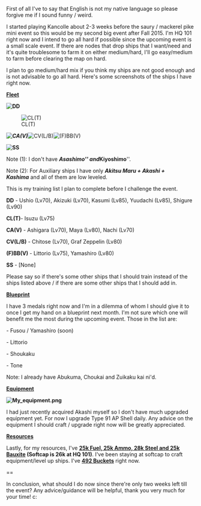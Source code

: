 First of all I've to say that English is not my native language so please forgive me if I sound funny / weird.

I started playing Kancolle about 2-3 weeks before the saury / mackerel pike mini event so this would be my second big event after Fall 2015. I'm HQ 101 right now and I intend to go all hard if possible since the upcoming event is a small scale event. If there are nodes that drop ships that I want/need and it's quite troublesome to farm it on either medium/hard, I'll go easy/medium to farm before clearing the map on hard.

<span style="font-weight:normal;">I plan to go medium/hard mix </span><span style="font-weight:normal;">if you think my ships are not good enough and is not advisable to go all hard. Here's some screenshots of the ships I have right now.</span>

<span style="display:none;"> </span>

<u>'''Fleet'''</u>

'''[[File:Fleet_-_Destroyers.png|frame|left|DD]]'''



[[File:Light_/_Torpedo_Cruisers.png|frame|left|CL(T)]]







<p style="font-weight:normal;">
</p>

<p style="font-weight:normal;">
</p>

<p style="font-weight:normal;">
</p>

<p style="font-weight:normal;">
</p>

<p style="font-weight:normal;">
</p>

<p style="font-weight:normal;">
'''''[[File:Heavy_/_Aviation_Cruisers.png|frame|left|CA(V)]]'''''[[File:CV(L)(B).png|frame|left|CV(L/B)]][[File:(Fast_/_Aviation)_Battleships.png|frame|left|(F)BB(V)]]</p>

<p style="font-weight:normal;">'''[[File:Fleet_-_Submarine.png|frame|left|SS]]'''</p>

<p style="font-weight:normal;">
</p>

<p style="font-weight:normal;">
</p>

<p style="font-weight:normal;"><span style="font-weight:normal;">Note (1): I don't have '''''Asashimo''''' and '''''Kiyoshimo'''''.</span></p>

<p style="font-weight:normal;">Note (2): For Auxiliary ships I have only '''''Akitsu Maru + Akashi + Kashima''''' and all of them are low leveled.</p>

<p style="font-weight:normal;">
</p>

<p style="font-weight:normal;"><span style="font-weight:normal;">This is my training list I plan to complete before I challenge the event.</span></p>

<p style="font-weight:normal;"><span style="font-weight:normal;">'''DD''' - Ushio (Lv70), Akizuki (Lv70), Kasumi (Lv85), Yuudachi (Lv85), Shigure (Lv90)</span></p>

'''CL(T) '''- Isuzu (Lv75)

'''CA(V)''' - Ashigara (Lv70), Maya (Lv80), Nachi (Lv70)

'''CV(L/B)''' - Chitose (Lv70), Graf Zeppelin (Lv80)

'''(F)BB(V)''' - Littorio (Lv75), Yamashiro (Lv80)

'''SS''' - [None]

Please say so if there's some other ships that I should train instead of the ships listed above / if there are some other ships that I should add in.



<u>'''Blueprint'''</u>

I have 3 medals right now and I'm in a dilemma of whom I should give it to once I get my hand on a blueprint next month. I'm not sure which one will benefit me the most during the upcoming event. Those in the list are:

- Fusou / Yamashiro (soon)

- Littorio

- Shoukaku

- Tone

Note: I already have Abukuma, Choukai and Zuikaku kai ni'd.



<u>'''Equipment'''</u>

'''[[File:My_equipment.png|left]]'''

I had just recently acquired Akashi myself so I don't have much upgraded equipment yet. For now I upgrade Type 91 AP Shell daily. Any advice on the equipment I should craft / upgrade right now will be greatly appreciated.



<u>'''Resources'''</u>

Lastly, for my resources, I've '''<u>2</u><u>5k Fuel, 25k Ammo, 28k Steel and 25k Bauxite</u> (Softcap is 26k at HQ 101)'''. I've been staying at softcap to craft equipment/level up ships. I've <u>'''492 Buckets'''</u> right now.

==

In conclusion, what should I do now since there're only two weeks left till the event? Any advice/guidance will be helpful, thank you very much for your time! c:<ac_metadata title="My second event! (All hard or medium/hard mixed?)"> </ac_metadata>